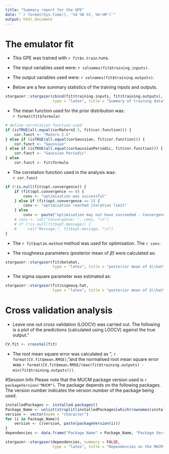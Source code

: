 ```yaml
---
title: "Summary report for the GPE"
date: "`r format(Sys.time(), '%d %B %Y, %H:%M')`"
output: html_document
---
```


# The emulator fit
+ This GPE was trained with `r fit$n.train` runs. 

+ The input variables used were: `r colnames(fit$training.inputs)`.  

+ The output variables used were: `r colnames(fit$training.outputs)`.   

+ Below are a few summary statistics of the training inputs and outputs. 

```r
stargazer::stargazer(cbind(fit$training.inputs, fit$training.outputs), summary = TRUE, 
                     type = "latex", title = "Summary of training data", nobs = FALSE, header=FALSE, iqr = TRUE)
```

<!-- # Prior Mean function -->
+ The mean function used for the prior distribution was:   
`r format(fit$formula)`


```r
# define correlation function used
if (isTRUE(all.equal(corMatern2.5, fit$cor.function))) {
    cor.funct <- "Matern 2.5"
} else if (isTRUE(all.equal(corGaussian, fit$cor.function))) {
    cor.funct <- "Gaussian"
} else if (isTRUE(all.equal(corGaussianPeriodic, fit$cor.function))) {
    cor.funct <- "Gaussian Periodic"
} else 
    cor.funct <- fit$formula
```

+ The correlation function used in the analysis was:  
`r cor.funct`

```r
if (!is.null(fit$opt.convergence)) {
    if (fit$opt.convergence == 0) {
        conv <- "optimisation was successful"
    } else if (fit$opt.convergence == 1) {
        conv <- "optimisation reached iteration limit"
    } else 
        conv <- paste("optimisation may not have succeeded - Convergence code:", fit$opt.convergence, "(See ?optim for more details)")
    # conv <- cat("Convergence: ", conv, "\n")
    # if (!is.null(fit$opt.message)) {
    #     cat("Message:", fit$opt.message, "\n")
}

```
+ The `r fit$optim.method` method was used for optimisation. The `r conv`. 

+ The roughness parameters (posterior mean of $\hat\beta$) were calculated as:
```r
stargazer::stargazer(fit$betahat,
                     type = "latex", title = "posterior mean of $\\hat\\beta$", header=FALSE)
```

+ The sigma square parameter was estimated as:  
```r
stargazer::stargazer(fit$sigmasq.hat,
                     type = "latex", title = "posterior mean of $\\hat\\sigma^2$", nobs = FALSE, header=FALSE, iqr = TRUE)
```


# Cross validation analysis
+ Leave one out cross validation (LOOCV) was carried out. The following is a plot of the predictions (calculated using LOOCV) against the true output."

```r
CV.fit <- crossVal(fit)
```
+ The root mean square error was calculated as ", `r format(CV.fit$mean.RMSE)`, "and the normalised root mean square error was  `r format(CV.fit$mean.RMSE/(max(fit$training.outputs) - min(fit$training.outputs)))`.  


#Session Info
Please note that the MUCM package version used is `r packageVersion("MUCM")`. 
The package depends on the following packages. The version number indicates the version number of the package being used. 
```r
installedPackages <- installed.packages()
Package_Name <- unlist(strsplit(installedPackages[which(rownames(installedPackages)=="MUCM"), "Imports", drop = F],", ")[[1]])
version <- vector(mode = "character")
for (i in Package_Name){
    version <- c(version, paste(packageVersion(i)))
}
dependencies <- data.frame("Package Name" = Package_Name, "Package Version" = version)
``` 

```r
stargazer::stargazer(dependencies, summary = FALSE,
                     type = "latex", title = "Dependencies on the MUCM package", header=FALSE)
```
